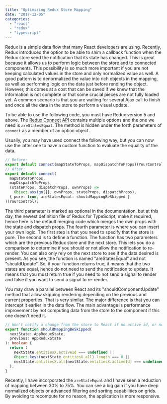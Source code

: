 ```yaml
---
title: "Optimizing Redux Store Mapping"
date: "2017-12-05"
categories:
  - "react"
  - "redux"
  - "typescript"
---
```


Redux is a simple data flow that many React developers are using. Recently, Redux introduced the option to be able to shim a callback function when the Redux store send the notification that its state has changed. This is great because it allows us to perform logic between the store and to connected components. This possibility is so much more important if you are not keeping calculated values in the store and only normalized value as well. A good pattern is to denormalized the value into rich objects in the mapping, as well as performing logic on the data just before rending the object. However, this comes at a cost that can be saved if we knew that the information is not complete or that some crucial pieces are not fully loaded yet. A common scenario is that you are waiting for several Ajax call to finish and once all the data in the store to perform a visual update.

To be able to use the following code, you must have Redux version 5 and above. The [Redux Connect API](https://github.com/reactjs/react-redux/blob/HEAD/docs/api.md#connectmapstatetoprops-mapdispatchtoprops-mergeprops-options) contains multiple options and the one we need is `areStatesEqual`. The method is hidden under the forth parameters of `connect` as a member of an option object.

Usually, you may have used connect the following way, but you can now use the latter one to have a custom function to evaluate the equality of the data.

```typescript
// Before:
export default connect(mapStateToProps, mapDispatchToProps)(YourControl);
// After:
export default connect(
  mapStateToProps,
  mapDispatchToProps,
  (stateProps, dispatchProps, ownProps) =>
    Object.assign({}, ownProps, stateProps, dispatchProps),
  { pure: true, areStatesEqual: shouldMappingBeSkipped }
)(YourControl);
```

The third parameter is marked as optional in the documentation, but at this day, the newest definition file of Redux for TypeScript, make it required, hence here is the default merging code which merges the own props with the state and dispatch props. The fourth parameter is where you can insert your own logic. The first step is that you need to specify that the store is pure. The second is to define a function. The function has two parameters which are the previous Redux store and the next store. This lets you do a comparison to determine if you should or not allow the notification to re-render. You can also only rely on the next store to see if the data desired is present. As you see, the function is named "areStatesEqual" and not "shouldUpdate". So, if your function returns true, it means that the two states are equal, hence do not need to send the notification to update. It means that you must return true if you need to not send a signal to render and false if you want to send a signal to re-render.

You may draw a parallel between React and its "shouldComponentUpdate" method that allow skipping rendering depending on the previous and current properties. That is very similar. The major difference is that you can intercept it earlier in the data flow. The main advantage is performance improvement by not computing data from the store to the component if this one doesn't need it.

```typescript
// Won't notify a change from the store to React if no active id, or no entity loaded, or that the one we would display is not present.
export function shouldMappingBeSkipped(
  nextState: AppReduxState,
  previous: AppReduxState
): boolean {
  return (
    nextState.entitiesX.activeId === undefined ||
    Object.keys(nextState.entitiesX.all).length === 0 ||
    nextState.entitiesX.all[nextState.entitiesX.activeId] === undefined
  );
}
```

Recently, I have incorporated the `areStateEqual` and I have seen a reduction of mapping between 30% to 75%. You can see a big gain if you have deep normalized objects or advanced filtering and sorting capabilities on grids. By avoiding to recompute for no reason, the application is more responsive.
